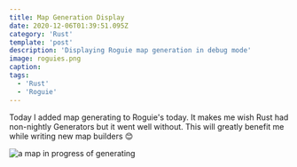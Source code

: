 ```yaml
---
title: Map Generation Display
date: 2020-12-06T01:39:51.095Z
category: 'Rust'
template: 'post'
description: 'Displaying Roguie map generation in debug mode'
image: roguies.png
caption:
tags:
  - 'Rust'
  - 'Roguie'
---
```


Today I added map generating to Roguie's today. It makes me wish Rust had non-nightly Generators but it went well without. This will greatly benefit me while writing new map builders 😊

![a map in progress of generating](https://i.imgur.com/Dd5Ov9R.gif)
